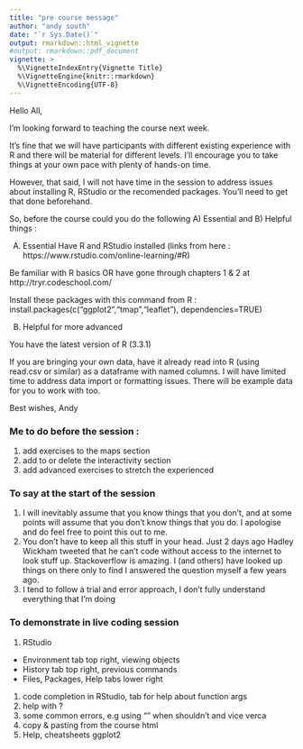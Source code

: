 ```yaml
---
title: "pre course message"
author: "andy south"
date: "`r Sys.Date()`"
output: rmarkdown::html_vignette
#output: rmarkdown::pdf_document
vignette: >
  %\VignetteIndexEntry{Vignette Title}
  %\VignetteEngine{knitr::rmarkdown}
  %\VignetteEncoding{UTF-8}
---
```


Hello All,

I'm looking forward to teaching the course next week.

It's fine that we will have participants with different existing experience with R and there will be material for different levels. I'll encourage you to take things at your own pace with plenty of hands-on time.

However, that said, I will not have time in the session to address issues about installing R, RStudio or the recomended packages. You'll need to get that done beforehand.

So, before the course could you do the following A) Essential and B) Helpful things :

A) Essential
Have R and RStudio installed (links from here : https://www.rstudio.com/online-learning/#R)

Be familiar with R basics OR have gone through chapters 1 & 2 at http://tryr.codeschool.com/

Install these packages with this command from R :
install.packages(c("ggplot2","tmap","leaflet"), dependencies=TRUE)


B) Helpful for more advanced

You have the latest version of R (3.3.1)

If you are bringing your own data, have it already read into R (using read.csv or similar) as a dataframe with named columns. I will have limited time to address data import or formatting issues. There will be example data for you to work with too.


Best wishes,
Andy


### Me to do before the session :
1. add exercises to the maps section
1. add to or delete the interactivity section
1. add advanced exercises to stretch the experienced


### To say at the start of the session
1. I will inevitably assume that you know things that you don't, and at some points will assume that you don't know things that you do. I apologise and do feel free to point this out to me.
1. You don't have to keep all this stuff in your head. Just 2 days ago Hadley Wickham tweeted that he can't code without access to the internet to look stuff up. Stackoverflow is amazing.  I (and others) have looked up things on there only to find I answered the question myself a few years ago.
1. I tend to follow a trial and error approach, I don't fully understand everything that I'm doing


### To demonstrate in live coding session
1. RStudio
  - Environment tab top right, viewing objects
  - History tab top right, previous commands
  - Files, Packages, Help tabs lower right
1. code completion in RStudio, tab for help about function args
1. help with ?
1. some common errors, e.g using "" when shouldn't and vice verca
1. copy & pasting from the course html
1. Help, cheatsheets ggplot2


  



